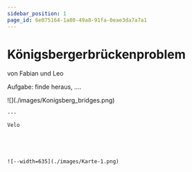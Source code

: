 ```yaml
---
sidebar_position: 1
page_id: 6e075164-1a80-49a8-91fa-0eae3da7a7a1
---
```



# Königsbergerbrückenproblem

von Fabian und Leo

Aufgabe: finde heraus, ....

<AdventureOptions>
  <AdventureOption label="a" nextGuessIn={60}>
    ![](./images/Konigsberg_bridges.png)

    ---

    Velo





    ![--width=635](./images/Karte-1.png)
  </AdventureOption>
</AdventureOptions>